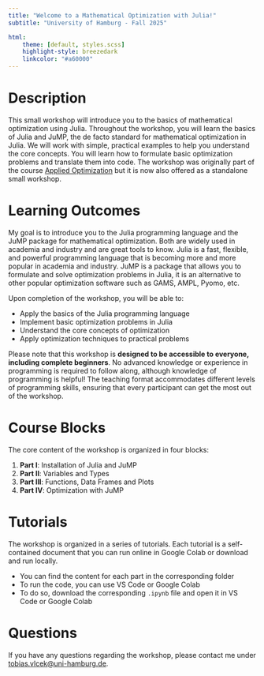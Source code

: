 ```yaml
---
title: "Welcome to a Mathematical Optimization with Julia!"
subtitle: "University of Hamburg - Fall 2025"

html:
    theme: [default, styles.scss]
    highlight-style: breezedark
    linkcolor: "#a60000"
---
```


# Description

This small workshop will introduce you to the basics of mathematical optimization using Julia. Throughout the workshop, you will learn the basics of Julia and JuMP, the de facto standard for mathematical optimization in Julia. We will work with simple, practical examples to help you understand the core concepts. You will learn how to formulate basic optimization problems and translate them into code. The workshop was originally part of the course [Applied Optimization](https://github.com/opres-codes/applied-optimization-with-julia) but it is now also offered as a standalone small workshop.

# Learning Outcomes

My goal is to introduce you to the Julia programming language and the JuMP package for mathematical optimization. Both are widely used in academia and industry and are great tools to know. Julia is a fast, flexible, and powerful programming language that is becoming more and more popular in academia and industry. JuMP is a package that allows you to formulate and solve optimization problems in Julia, it is an alternative to other popular optimization software such as GAMS, AMPL, Pyomo, etc.

Upon completion of the workshop, you will be able to:

- Apply the basics of the Julia programming language
- Implement basic optimization problems in Julia
- Understand the core concepts of optimization
- Apply optimization techniques to practical problems

Please note that this workshop is **designed to be accessible to everyone, including complete beginners**. No advanced knowledge or experience in programming is required to follow along, although knowledge of programming is helpful! The teaching format accommodates different levels of programming skills, ensuring that every participant can get the most out of the workshop.

# Course Blocks
The core content of the workshop is organized in four blocks:

1. **Part I**: Installation of Julia and JuMP
2. **Part II**: Variables and Types
3. **Part III**: Functions, Data Frames and Plots
4. **Part IV**: Optimization with JuMP

# Tutorials

The workshop is organized in a series of tutorials. Each tutorial is a self-contained document that you can run online in Google Colab or download and run locally.

- You can find the content for each part in the corresponding folder
- To run the code, you can use VS Code or Google Colab
- To do so, download the corresponding `.ipynb` file and open it in VS Code or Google Colab

# Questions
If you have any questions regarding the workshop, please contact me under [tobias.vlcek@uni-hamburg.de](mailto:tobias.vlcek@uni-hamburg.de?subject=Optimization%3A%20%3CYour%20subject%3E).
